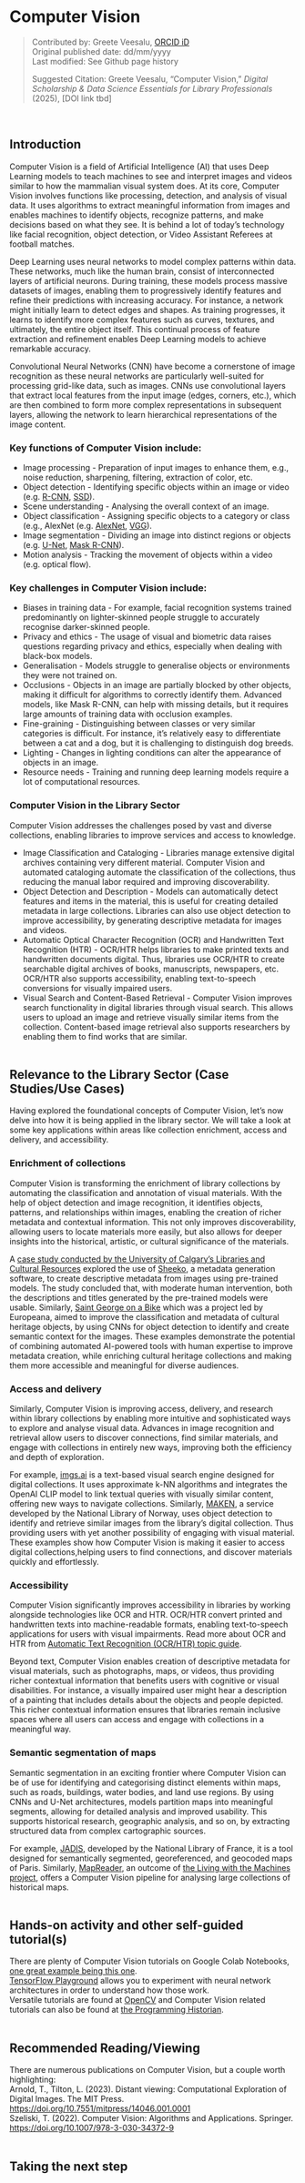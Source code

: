 # Computer Vision {.unnumbered}
>Contributed by: Greete Veesalu, [ORCID iD](https://orcid.org/0009-0002-6742-1873)<br>
>Original published date: dd/mm/yyyy<br>
>Last modified: See Github page history
>
>Suggested Citation: Greete Veesalu, “Computer Vision,” *Digital Scholarship & Data Science Essentials for Library Professionals* (2025), [DOI link tbd]

<br/>

## Introduction

Computer Vision is a field of Artificial Intelligence (AI) that uses Deep Learning models to teach machines to see and interpret images and videos similar to how the mammalian visual system does. At its core, Computer Vision involves functions like processing, detection, and analysis of visual data. It uses algorithms to extract meaningful information from images and enables machines to identify objects, recognize patterns, and make decisions based on what they see. It is behind a lot of today’s technology like facial recognition, object detection, or Video Assistant Referees at football matches.

Deep Learning uses neural networks to model complex patterns within data. These networks, much like the human brain, consist of interconnected layers of artificial neurons. During training, these models process massive datasets of images, enabling them to progressively identify features and refine their predictions with increasing accuracy. For instance, a network might initially learn to detect edges and shapes. As training progresses, it learns to identify more complex features such as curves, textures, and ultimately, the entire object itself. This continual process of feature extraction and refinement enables Deep Learning models to achieve remarkable accuracy.

Convolutional Neural Networks (CNN) have become a cornerstone of image recognition as these neural networks are particularly well-suited for processing grid-like data, such as images. CNNs use convolutional layers that extract local features from the input image (edges, corners, etc.), which are then combined to form more complex representations in subsequent layers, allowing the network to learn hierarchical representations of the image content.

### Key functions of Computer Vision include:
* Image processing - Preparation of input images to enhance them, e.g., noise reduction, sharpening, filtering, extraction of color, etc.
* Object detection - Identifying specific objects within an image or video (e.g. [R-CNN](https://www.geeksforgeeks.org/r-cnn-region-based-cnns/), [SSD](https://www.geeksforgeeks.org/how-single-shot-detector-ssd-works/)).
* Scene understanding - Analysing the overall context of an image.
* Object classification - Assigning specific objects to a category or class (e.g., AlexNet (e.g. [AlexNet](https://www.geeksforgeeks.org/ml-getting-started-with-alexnet/), [VGG](https://www.geeksforgeeks.org/vgg-net-architecture-explained/?ref=gcse_outind)).
* Image segmentation - Dividing an image into distinct regions or objects (e.g. [U-Net](https://www.geeksforgeeks.org/u-net-architecture-explained/), [Mask R-CNN](https://www.geeksforgeeks.org/mask-r-cnn-ml/)).
* Motion analysis - Tracking the movement of objects within a video (e.g. optical flow).

### Key challenges in Computer Vision include:
* Biases in training data - For example, facial recognition systems trained predominantly on lighter-skinned people struggle to accurately recognise darker-skinned people.
* Privacy and ethics - The usage of visual and biometric data raises questions regarding privacy and ethics, especially when dealing with black-box models.
* Generalisation - Models struggle to generalise objects or environments they were not trained on.
* Occlusions - Objects in an image are partially blocked by other objects, making it difficult for algorithms to correctly identify them. Advanced models, like Mask R-CNN, can help with missing details, but it requires large amounts of training data with occlusion examples.
* Fine-graining - Distinguishing between classes or very similar categories is difficult. For instance, it's relatively easy to differentiate between a cat and a dog, but it is challenging to distinguish dog breeds.
* Lighting - Changes in lighting conditions can alter the appearance of objects in an image.
* Resource needs - Training and running deep learning models require a lot of computational resources.

### Computer Vision in the Library Sector
Computer Vision addresses the challenges posed by vast and diverse collections, enabling libraries to improve services and access to knowledge.

* Image Classification and Cataloging - Libraries manage extensive digital archives containing very different material. Computer Vision and automated cataloging automate the classification of the collections, thus reducing the manual labor required and improving discoverability.
* Object Detection and Description - Models can automatically detect features and items in the material, this is useful for creating detailed metadata in large collections. Libraries can also use object detection to improve accessibility, by generating descriptive metadata for images and videos.
* Automatic Optical Character Recognition (OCR) and Handwritten Text Recognition (HTR) - OCR/HTR helps libraries to make printed texts and handwritten documents digital. Thus, libraries use OCR/HTR to create searchable digital archives of books, manuscripts, newspapers, etc. OCR/HTR also supports accessibility, enabling text-to-speech conversions for visually impaired users.
* Visual Search and Content-Based Retrieval - Computer Vision improves search functionality in digital libraries through visual search. This allows users to upload an image and retrieve visually similar items from the collection. Content-based image retrieval also supports researchers by enabling them to find works that are similar.
<br/><br/>

## Relevance to the Library Sector (Case Studies/Use Cases)
Having explored the foundational concepts of Computer Vision, let's now delve into how it is being applied in the library sector. We will take a look at some key applications within areas like collection enrichment, access and delivery, and accessibility.

### Enrichment of collections
Computer Vision is transforming the enrichment of library collections by automating the classification and annotation of visual materials. With the help of object detection and image recognition, it identifies objects, patterns, and relationships within images, enabling the creation of richer metadata and contextual information. This not only improves discoverability, allowing users to locate materials more easily, but also allows for deeper insights into the historical, artistic, or cultural significance of the materials.

A [case study conducted by the University of Calgary’s Libraries and Cultural Resources](https://journal.code4lib.org/articles/17186) explored the use of [Sheeko](https://sheeko.org/), a metadata generation software, to create descriptive metadata from images using pre-trained models. The study concluded that, with moderate human intervention, both the descriptions and titles generated by the pre-trained models were usable. Similarly, [Saint George on a Bike](https://saintgeorgeonabike.eu/) which was a project led by Europeana, aimed to improve the classification and metadata of cultural heritage objects, by using CNNs for object detection to identify and create semantic context for the images. These examples demonstrate the potential of combining automated AI-powered tools with human expertise to improve metadata creation, while enriching cultural heritage collections and making them more accessible and meaningful for diverse audiences.

### Access and delivery
Similarly, Computer Vision is improving access, delivery, and research within library collections by enabling more intuitive and sophisticated ways to explore and analyse visual data. Advances in image recognition and retrieval allow users to discover connections, find similar materials, and engage with collections in entirely new ways, improving both the efficiency and depth of exploration. 

For example, [imgs.ai](https://imgs.ai/interface) is a text-based visual search engine designed for digital collections. It uses approximate k-NN algorithms and integrates the OpenAI CLIP model to link textual queries with visually similar content, offering new ways to navigate collections.
Similarly, [MAKEN](https://www.nb.no/maken/), a service developed by the National Library of Norway, uses object detection to identify and retrieve similar images from the library's digital collection. Thus providing users with yet another possibility of engaging with visual material. These examples show how Computer Vision is making it easier to access digital collections,helping users to find connections, and discover materials quickly and effortlessly.

### Accessibility
Computer Vision significantly improves accessibility in libraries by working alongside technologies like OCR and HTR. OCR/HTR convert printed and handwritten texts into machine-readable formats, enabling text-to-speech applications for users with visual impairments. Read more about OCR and HTR from [Automatic Text Recognition (OCR/HTR) topic guide](https://libereurope.github.io/ds-essentials/atr.html).

Beyond text, Computer Vision enables creation of descriptive metadata for visual materials, such as photographs, maps, or videos, thus providing richer contextual information that benefits users with cognitive or visual disabilities. For instance, a visually impaired user might hear a description of a painting that includes details about the objects and people depicted. This richer contextual information ensures that libraries remain inclusive spaces where all users can access and engage with collections in a meaningful way.

### Semantic segmentation of maps
Semantic segmentation in an exciting frontier where Computer Vision can be of use for identifying and categorising distinct elements within maps, such as roads, buildings, water bodies, and land use regions. By using CNNs and U-Net architectures, models partition maps into meaningful segments, allowing for detailed analysis and improved usability. This supports historical research, geographic analysis, and so on, by extracting structured data from complex cartographic sources.

For example, [JADIS](https://bnf-jadis.github.io/#), developed by the National Library of France, it is a tool designed for semantically segmented, georeferenced, and geocoded maps of Paris.
Similarly, [MapReader](https://mapreader.readthedocs.io/en/v1.1.1/index.html), an outcome of [the Living with the Machines project](https://livingwithmachines.ac.uk/), offers a Computer Vision pipeline for analysing large collections of historical maps.
<br/><br/>

## Hands-on activity and other self-guided tutorial(s)
There are plenty of Computer Vision tutorials on Google Colab Notebooks, [one great example being this one](https://github.com/domingomery/visioncolab).<br/>
[TensorFlow Playground](https://playground.tensorflow.org/) allows you to experiment with neural network architectures in order to understand how those work.<br/>
Versatile tutorials are found at [OpenCV](https://docs.opencv.org/5.x/index.html) and Computer Vision related tutorials can also be found at [the Programming Historian](https://programminghistorian.org/en/lessons/?search=computer+vision).
<br/><br/>

## Recommended Reading/Viewing 
There are numerous publications on Computer Vision, but a couple worth highlighting:<br/>
Arnold, T., Tilton, L. (2023). Distant viewing: Computational Exploration of Digital Images. The MIT Press. [https://doi.org/10.7551/mitpress/14046.001.0001](https://doi.org/10.7551/mitpress/14046.001.0001)<br/>
Szeliski, T. (2022). Computer Vision: Algorithms and Applications. Springer. [https://doi.org/10.1007/978-3-030-34372-9](https://doi.org/10.1007/978-3-030-34372-9)
<br/><br/>

## Taking the next step
